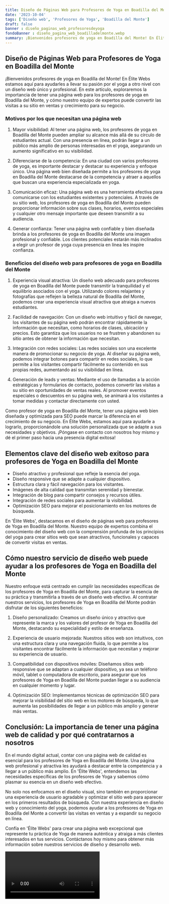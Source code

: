 ```yaml
---
title: Diseño de Páginas Web para Profesores de Yoga en Boadilla del Monte
date: '2023-10-04'
tags: ['Diseño web', 'Profesores de Yoga', 'Boadilla del Monte']
draft: false
banner : diseño_paginas_web_profesoresdeyoga
fondoBanner : diseño_pagina_web_boadilladelmonte.webp
summary: ¡Bienvenidos profesores de yoga en Boadilla del Monte! En Élite Webs estamos aquí para ayudarles a llevar su pasión por el yoga a otro nivel con un diseño web único y profesional. En este artículo, exploraremos la importancia de tener una página web para los profesores de yoga en Boadilla del Monte, y cómo nuestro equipo de expertos puede convertir las visitas a su sitio en ventas y crecimiento para su negocio.
---
```


## Diseño de Páginas Web para Profesores de Yoga en Boadilla del Monte

¡Bienvenidos profesores de yoga en Boadilla del Monte! En Élite Webs estamos aquí para ayudarles a llevar su pasión por el yoga a otro nivel con un diseño web único y profesional. En este artículo, exploraremos la importancia de tener una página web para los profesores de yoga en Boadilla del Monte, y cómo nuestro equipo de expertos puede convertir las visitas a su sitio en ventas y crecimiento para su negocio.

### Motivos por los que necesitan una página web

1. Mayor visibilidad: Al tener una página web, los profesores de yoga en Boadilla del Monte pueden ampliar su alcance más allá de su círculo de estudiantes actual. Con una presencia en línea, podrán llegar a un público más amplio de personas interesadas en el yoga, asegurando un aumento significativo en su visibilidad.

2. Diferenciarse de la competencia: En una ciudad con varios profesores de yoga, es importante destacar y destacar su experiencia y enfoque único. Una página web bien diseñada permite a los profesores de yoga en Boadilla del Monte destacarse de la competencia y atraer a aquellos que buscan una experiencia especializada en yoga.

3. Comunicación eficaz: Una página web es una herramienta efectiva para comunicarse con los estudiantes existentes y potenciales. A través de su sitio web, los profesores de yoga en Boadilla del Monte pueden proporcionar información sobre sus clases, horarios, eventos especiales y cualquier otro mensaje importante que deseen transmitir a su audiencia.

4. Generar confianza: Tener una página web confiable y bien diseñada brinda a los profesores de yoga en Boadilla del Monte una imagen profesional y confiable. Los clientes potenciales estarán más inclinados a elegir un profesor de yoga cuya presencia en línea les inspire confianza.

### Beneficios del diseño web para profesores de yoga en Boadilla del Monte

1. Experiencia visual atractiva: Un diseño web adecuado para profesores de yoga en Boadilla del Monte puede transmitir la tranquilidad y el equilibrio asociados con el yoga. Utilizando colores relajantes y fotografías que reflejen la belleza natural de Boadilla del Monte, podemos crear una experiencia visual atractiva que atraiga a nuevos estudiantes.

2. Facilidad de navegación: Con un diseño web intuitivo y fácil de navegar, los visitantes de su página web podrán encontrar rápidamente la información que necesitan, como horarios de clases, ubicación y precios. Esto garantiza que los usuarios no se frustren y abandonen su sitio antes de obtener la información que necesitan.

3. Integración con redes sociales: Las redes sociales son una excelente manera de promocionar su negocio de yoga. Al diseñar su página web, podemos integrar botones para compartir en redes sociales, lo que permite a los visitantes compartir fácilmente su contenido en sus propias redes, aumentando así su visibilidad en línea.

4. Generación de leads y ventas: Mediante el uso de llamadas a la acción estratégicas y formularios de contacto, podemos convertir las visitas a su sitio en oportunidades de ventas reales. Al promover eventos especiales o descuentos en su página web, se animará a los visitantes a tomar medidas y contactar directamente con usted.

Como profesor de yoga en Boadilla del Monte, tener una página web bien diseñada y optimizada para SEO puede marcar la diferencia en el crecimiento de su negocio. En Élite Webs, estamos aquí para ayudarle a lograrlo, proporcionándole una solución personalizada que se adapte a sus necesidades y objetivos. ¡Póngase en contacto con nosotros hoy mismo y dé el primer paso hacia una presencia digital exitosa!

<GifSeo />

<Cta />

## Elementos clave del diseño web exitoso para profesores de Yoga en Boadilla del Monte

- Diseño atractivo y profesional que refleje la esencia del yoga.
- Diseño responsive que se adapte a cualquier dispositivo.
- Estructura clara y fácil navegación para los visitantes.
- Imágenes de alta calidad que transmitan serenidad y bienestar.
- Integración de blog para compartir consejos y recursos útiles.
- Integración de redes sociales para aumentar la visibilidad.
- Optimización SEO para mejorar el posicionamiento en los motores de búsqueda.

En 'Élite Webs', destacamos en el diseño de páginas web para profesores de Yoga en Boadilla del Monte. Nuestro equipo de expertos combina el conocimiento del diseño web con la comprensión profunda de los principios del yoga para crear sitios web que sean atractivos, funcionales y capaces de convertir visitas en ventas.

## Cómo nuestro servicio de diseño web puede ayudar a los profesores de Yoga en Boadilla del Monte

Nuestro enfoque está centrado en cumplir las necesidades específicas de los profesores de Yoga en Boadilla del Monte, para capturar la esencia de su práctica y transmitirla a través de un diseño web efectivo. Al contratar nuestros servicios, los profesores de Yoga en Boadilla del Monte podrán disfrutar de los siguientes beneficios:

1. Diseño personalizado: Creamos un diseño único y atractivo que represente la marca y los valores del profesor de Yoga en Boadilla del Monte, destacando su especialidad y estilo de enseñanza.

2. Experiencia de usuario mejorada: Nuestros sitios web son intuitivos, con una estructura clara y una navegación fluida, lo que permite a los visitantes encontrar fácilmente la información que necesitan y mejorar su experiencia de usuario.

3. Compatibilidad con dispositivos móviles: Diseñamos sitios web responsive que se adaptan a cualquier dispositivo, ya sea un teléfono móvil, tablet o computadora de escritorio, para asegurar que los profesores de Yoga en Boadilla del Monte puedan llegar a su audiencia en cualquier momento y lugar.

4. Optimización SEO: Implementamos técnicas de optimización SEO para mejorar la visibilidad del sitio web en los motores de búsqueda, lo que aumenta las posibilidades de llegar a un público más amplio y generar más ventas.

## Conclusión: La importancia de tener una página web de calidad y por qué contratarnos a nosotros

En el mundo digital actual, contar con una página web de calidad es esencial para los profesores de Yoga en Boadilla del Monte. Una página web profesional y atractiva les ayudará a destacar entre la competencia y a llegar a un público más amplio. En 'Élite Webs', entendemos las necesidades específicas de los profesores de Yoga y sabemos cómo plasmar su esencia en un diseño web efectivo.

No solo nos enfocamos en el diseño visual, sino también en proporcionar una experiencia de usuario agradable y optimizar el sitio web para aparecer en los primeros resultados de búsqueda. Con nuestra experiencia en diseño web y conocimiento del yoga, podemos ayudar a los profesores de Yoga en Boadilla del Monte a convertir las visitas en ventas y a expandir su negocio en línea.

Confía en 'Élite Webs' para crear una página web excepcional que represente tu práctica de Yoga de manera auténtica y atraiga a más clientes interesados en tus servicios. Contáctanos hoy mismo para obtener más información sobre nuestros servicios de diseño y desarrollo web.

<Video />

<CtaBot job='Profesores de Yoga' city='Boadilla del Monte'/>

<Gmaps query='Boadilla del Monte+españa+maps' />